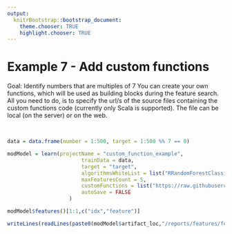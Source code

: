 ```yaml
---
output:
  knitrBootstrap::bootstrap_document:
    theme.chooser: TRUE
    highlight.chooser: TRUE
---
```


<!--
%\VignetteEngine{knitr::rmarkdown}
%\VignetteIndexEntry{Example 7}
%\VignetteDepends{xtable}
-->


# Example 7 -  Add custom functions #
Goal: Identify numbers that are multiples of 7 You can create your own functions, which will be used as building blocks during the feature search. All you need to do, is to specify the url/s of the source files containing the custom functions code (currently only Scala is supported). The file can be local (on the server) or on the web.

<br>
```r
data = data.frame(number = 1:500, target = 1:500 %% 7 == 0)
```


```r
modModel = learn(projectName = "custom_function_example",
                        trainData = data,
                        target = "target",
                        algorithmsWhiteList = list("RRandomForestClassifier"),  
                        maxFeaturesCount = 5,                        
                        customFunctions = list("https://raw.githubusercontent.com/mesagie/etcetra/master/SampleFunctions.scala"),
                        autoSave = FALSE
                    )
```

```r
modModel$features()[1:1,c("idx","feature")]
```

```r
writeLines(readLines(paste0(modModel$artifact_loc,"/reports/features/features_trace.txt"),n=7))
```


